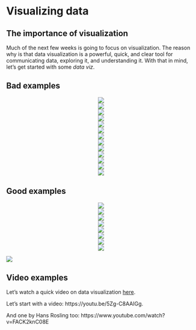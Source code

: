 # Visualizing data {#dataviz}

## The importance of visualization  {-}

Much of the next few weeks is going to focus on visualization. The reason why is that data visualization is a powerful, quick, and clear tool for communicating data, exploring it, and understanding it. With that in mind, let's get started with some _data viz_.

## Bad examples  {-}

<center>
![](img/vis1.png)
</center>


<center>
![](img/vis2.jpeg)
</center>

<center>
![](img/vis3.jpg)
</center>



<center>
![](img/vis6.jpg)
</center>


<center>
![](img/vis7.jpeg)
</center>


<center>
![](img/vis8.jpeg)
</center>

<center>
![](img/vis9.png)
</center>

<center>
![](img/vis10.png)
</center>

<center>
![](img/vis11.png)
</center>

<center>
![](img/vis12.jpg)
</center>

<center>
![](img/vis12.png)
</center>

<center>
![](img/vis13.png)
</center>

<center>
![](img/vis15.jpg)
</center>



## Good examples  {-}

<center>
![](img/visb.png)
</center>


<center>
![](img/visc.png)
</center>

<center>
![](img/visd.png)
</center>

<center>
![](img/vise.png)
</center>

<center>
![](img/vise.jpg)
</center>


<center>
![](img/visf.png)
</center>

<center>
![](img/visg.png)
</center>


<center>
![](img/vish.png)
</center>

![](img/visi.png)

## Video examples  {-}

Let's watch a quick video on data visualization [here](https://www.youtube.com/watch?v=AdSZJzb-aX8).  

Let's start with a video: https://youtu.be/5Zg-C8AAIGg.  

And one by Hans Rosling too: https://www.youtube.com/watch?v=FACK2knC08E  


